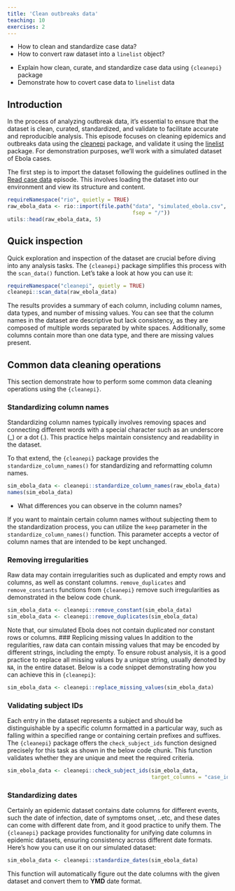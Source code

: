 ```yaml
---
title: 'Clean outbreaks data'
teaching: 10
exercises: 2
---
```


:::::::::::::::::::::::::::::::::::::: questions 

- How to clean and standardize case data?
- How to convert raw dataset into a `linelist` object?

::::::::::::::::::::::::::::::::::::::::::::::::

::::::::::::::::::::::::::::::::::::: objectives

- Explain how clean, curate, and standardize case data using `{cleanepi}` package
- Demonstrate how to covert case data to `linelist` data 

::::::::::::::::::::::::::::::::::::::::::::::::

## Introduction
In the process of analyzing outbreak data, it's essential to ensure that the dataset is clean, curated,  standardized, and validate to facilitate accurate and reproducible analysis. This episode focuses on cleaning epidemics and outbreaks  data using the [cleanepi](https://epiverse-trace.github.io/cleanepi/) package, and validate it using the [linelist](https://epiverse-trace.github.io/linelist/) package. For demonstration purposes, we'll work with a simulated dataset of Ebola cases.


The first step is to import the dataset following the guidelines outlined in the [Read case data](../episodes/read-cases.Rmd) episode. This involves loading the dataset into our environment and view its structure and content. 

```r
requireNamespace("rio", quietly = TRUE)
raw_ebola_data <- rio::import(file.path("data", "simulated_ebola.csv",
                                        fsep = "/"))
utils::head(raw_ebola_data, 5)
```

##  Quick inspection
Quick exploration and inspection of the dataset are crucial before diving into any  analysis tasks. The `{cleanepi}` package simplifies this process with the `scan_data()` function. Let's take a look at how you can use it:

```r
requireNamespace("cleanepi", quietly = TRUE)
cleanepi::scan_data(raw_ebola_data)
```


The results provides a summary of each column, including column names, data types, and number of missing values.  You can see that the column names in the dataset are descriptive but lack consistency, as they are composed of multiple words separated by white spaces. Additionally, some columns contain more than one data type, and there are missing values present.

## Common data cleaning operations

This section  demonstrate how to perform  some common data cleaning operations using the `{cleanepi}`.

### Standardizing column names

Standardizing column names typically involves removing spaces and connecting different words with a special character such as an underscore (_) or a dot (.). This practice helps maintain consistency and readability in the dataset.

To that extend, the `{cleanepi}` package provides the `standardize_column_names()`  for standardizing and reformatting column names. 
```r
sim_ebola_data <- cleanepi::standardize_column_names(raw_ebola_data)
names(sim_ebola_data)
```

::::::::::::::::::::::::::::::::::::: challenge 

- What differences you can observe in the column names?

::::::::::::::::::::::::::::::::::::::::::::::::

If you want to maintain certain column names without subjecting them to the standardization process, you can utilize the `keep` parameter in the `standardize_column_names()` function. This parameter accepts a vector of column names that are intended to be kept unchanged.

### Removing irregularities

Raw data may contain irregularities such as duplicated and empty rows and columns, as well as constant columns. `remove_duplicates` and `remove_constants` functions from `{cleanepi}`  remove such irregularities as demonstrated in the below code chunk. 

```r
sim_ebola_data <- cleanepi::remove_constant(sim_ebola_data)
sim_ebola_data <- cleanepi::remove_duplicates(sim_ebola_data)
```

Note that, our simulated Ebola does not contain duplicated nor constant rows or columns. 
### Replicing missing values
In addition to the regularities, raw data can contain missing values that may be encoded by different strings, including the empty. To ensure robust analysis, it is a good practice to replace all missing values by a unique string, usually denoted by `NA`, in the entire dataset. Below is a code snippet demonstrating how you can achieve this in `{cleanepi}`:

```r
sim_ebola_data <- cleanepi::replace_missing_values(sim_ebola_data)
```

### Validating subject IDs

Each entry in the dataset represents a subject and should be distinguishable by a specific column formatted in a particular way, such as falling within a specified range or containing certain prefixes and suffixes. The `{cleanepi}` package offers the `check_subject_ids` function designed precisely for this task as shown in the below code chunk. This function validates whether they are unique and  meet the required criteria.

```r
sim_ebola_data <- cleanepi::check_subject_ids(sim_ebola_data, 
                                              target_columns = "case_id")
```

### Standardizing dates

Certainly an epidemic dataset contains date columns for different events, such the date of infection, date of symptoms onset, ..etc, and these dates can come with different date from, and it good practice to unify them. The `{cleanepi}` package provides functionality for unifying date columns in epidemic datasets, ensuring consistency across different date formats. Here's how you can use it on our simulated dataset:

```r
sim_ebola_data <- cleanepi::standardize_dates(sim_ebola_data)
```

This function will automatically figure out the date columns with the given dataset and convert them to **YMD** date format.

